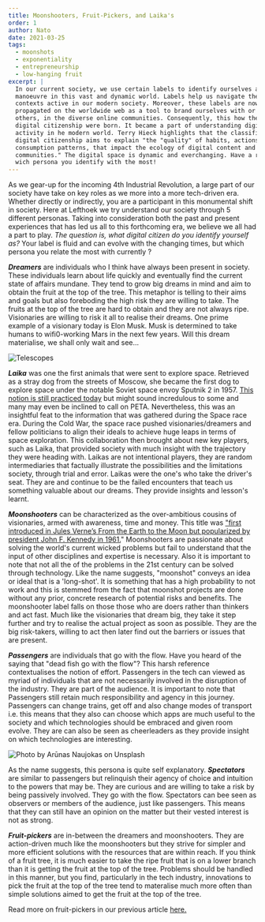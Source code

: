 ```yaml
---
title: Moonshooters, Fruit-Pickers, and Laika's
order: 1
author: Nato
date: 2021-03-25
tags:
  - moonshots
  - exponentiality
  - entrepreneurship
  - low-hanging fruit
excerpt: |
  In our current society, we use certain labels to identify ourselves and
  manoeuvre in this vast and dynamic world. Labels help us navigate the different
  contexts active in our modern society. Moreover, these labels are now more so
  propagated on the worldwide web as a tool to brand ourselves with or amongst
  others, in the diverse online communities. Consequently, this how the ideals of
  digital citizenship were born. It became a part of understanding digital
  activity in he modern world. Terry Hieck highlights that the classification of
  digital citizenship aims to explain "the "quality" of habits, actions,
  consumption patterns, that impact the ecology of digital content and
  communities." The digital space is dynamic and everchanging. Have a read and see
  wich persona you identify with the most!
---
```


As we gear-up for the incoming 4th Industrial Revolution, a large part of our
society have take on key roles as we more into a more tech-driven era. Whether
directly or indirectly, you are a participant in this monumental shift in
society. Here at Lefthoek we try understand our society through 5 different
personas. Taking into consideration both the past and present experiences that
has led us all to this forthcoming era, we believe we all had a part to play.
*The question is, what digital citizen do you identify yourself as?* Your label
is fluid and can evolve with the changing times, but  which persona you relate
the most with currently ?

***Dreamers*** are individuals who I think have always been present in society.
These individuals learn about life quickly and eventually find the current state
of affairs mundane. They tend to grow big dreams in mind and aim to obtain the
fruit at the top of the tree. This metaphor is telling to their aims and goals
but also foreboding the high risk they are willing to take. The fruits at the
top of the tree are hard to obtain and they are not always ripe. Visionaries are
willing to risk it all to realise their dreams. One prime example of a visionary
today is Elon Musk. Musk is determined to take humans to wifi0-working Mars in
the next few years. Will this dream materialise, we shall only wait and see... 

![Telescopes](/images/telescopes.jpg)

***Laika*** was one the first animals that were sent to explore space. Retrieved
as a stray dog from the streets of Moscow, she became the first dog to explore
space under the notable Soviet space envoy Sputnik 2 in 1957.  [This notion is
still practiced
today](https://www.businessinsider.nl/animals-nasa-russia-space-agencies-sent-to-space-2019-6?international=true&r=US#:~:text=Countries%20including%20the%20US%2C%20the,send%20animals%20into%20orbit%20today.)
but might sound incredulous to some and many may even be inclined to call on
PETA. Nevertheless, this was an insightful feat to the information that was
gathered during the Space race era. During the Cold War, the space race pushed
visionaries/dreamers and fellow politicians to align their ideals to achieve
huge leaps in terms of space exploration. This collaboration then brought about
new key players, such as Laika, that provided society with much insight with the
trajectory they were heading with. Laikas are not intentional players, they are
random intermediaries that factually illustrate the possibilities and the
limitations society, through trial and error. Laikas were the one's who take the
driver's seat. They are and continue to be the failed encounters that teach us
something valuable about our dreams. They provide insights and lesson's learnt.

***Moonshooters*** can be characterized as the over-ambitious cousins of
visionaries, armed with awareness, time and money. This title was ["first
introduced in Jules Verne’s From the Earth to the Moon but popularized by
president John F. Kennedy in
1961.](https://www.lefthoek.com/blog/the-low-end-theory/)" Moonshooters are
passionate about solving the world's current wicked problems but fail to
understand that the input of other disciplines and expertise is necessary. Also
it is important to note that not all the of the problems in the 21st century can
be solved through technology. Like the name suggests, "moonshot" conveys an idea
or ideal that is a 'long-shot'. It is something that has a high probability to
not work and this is stemmed from the fact that moonshot projects are done
without any prior, concrete research of potential risks and benefits. The
moonshooter label falls on those those who are doers rather than thinkers and
act fast. Much like the visionaries that dream big, they take it step further
and try to realise the actual project as soon as possible. They are the big
risk-takers, willing to act then later find out the barriers or issues that are
present. 

***Passengers*** are individuals that go with the flow. Have you heard of the
saying that "dead fish go with the flow"? This harsh reference contextualises
the notion of effort. Passengers in the tech can viewed as myriad of individuals
that are not necessarily involved in the disruption of the industry. They are
part of the audience. It is important to note that Passengers still retain much
responsibility and agency in this journey. Passengers can change trains, get off
and also change modes of transport i.e. this means that they also can choose
which apps are much useful to the society and which technologies should be
embraced and given room evolve. They are can also be seen as cheerleaders as
they provide insight on which technologies are interesting.

![Photo by Arūnas Naujokas on Unsplash](/images/apple-trees.jpg)

As the name suggests, this persona is quite self explanatory. ***Spectators***
are similar to passengers but relinquish their agency of choice and intuition to
the powers that may be. They are curious and are willing to take a risk by being
passively involved. They go with the flow. Spectators can bee seen as observers
or members of the audience, just like passengers. This means that they can still
have an opinion on the matter but their vested interest is not as strong. 

***Fruit-pickers*** are in-between the dreamers and moonshooters. They are
action-driven much like the moonshooters but they strive for simpler and more
efficient solutions with the resources that are within reach. If you think of a
fruit tree, it is much easier to take the ripe fruit that is on a lower branch
than it is getting the fruit at the top of the tree. Problems should be handled
in this manner, but you find, particularly in the tech industry, innovations to
pick the fruit at the top of the tree tend to materalise much more often than
simple solutions aimed to get the fruit at the top of the tree.

Read more on fruit-pickers in our previous article
[here.](./blog/the-low-end-theory/)

